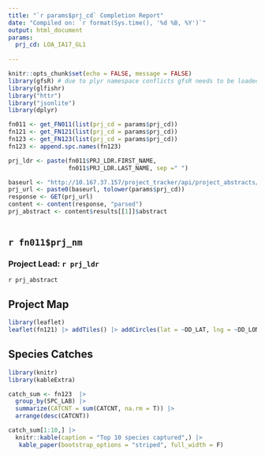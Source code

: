 ```yaml
---
title: "`r params$prj_cd` Completion Report"
date: "Compiled on: `r format(Sys.time(), '%d %B, %Y')`"
output: html_document
params:
  prj_cd: LOA_IA17_GL1
  
---
```

<!-- this document is intended to be run using "knit with parameters" -->
<!-- the user can then provide a project code to generate a report -->
<!-- alternatively the prj_cd parameter can be edited above -->
<!-- for help with glfishr commands go to: https://github.com/AdamCottrill/glfishr -->
<!-- this text above this line will not be rendered in the final document -->

```r
knitr::opts_chunk$set(echo = FALSE, message = FALSE)
library(gfsR) # due to plyr namespace conflicts gfsR needs to be loaded before dplyr
library(glfishr)
library("httr")
library("jsonlite")
library(dplyr)

fn011 <- get_FN011(list(prj_cd = params$prj_cd))
fn121 <- get_FN121(list(prj_cd = params$prj_cd))
fn123 <- get_FN123(list(prj_cd = params$prj_cd))
fn123 <- append.spc.names(fn123)

prj_ldr <- paste(fn011$PRJ_LDR.FIRST_NAME, 
                 fn011$PRJ_LDR.LAST_NAME, sep =" ")

baseurl <- "http://10.167.37.157/project_tracker/api/project_abstracts/?format=json&prj_cd="
prj_url <- paste0(baseurl, tolower(params$prj_cd))
response <- GET(prj_url)
content <- content(response, "parsed")
prj_abstract <- content$results[[1]]$abstract
 
```

## `r fn011$prj_nm`
### Project Lead: `r prj_ldr`

`r prj_abstract`

## Project Map
```r
library(leaflet)
leaflet(fn121) |> addTiles() |> addCircles(lat = ~DD_LAT, lng = ~DD_LON)
```

## Species Catches
```r
library(knitr)
library(kableExtra)

catch_sum <- fn123  |> 
  group_by(SPC_LAB) |> 
  summarize(CATCNT = sum(CATCNT, na.rm = T)) |> 
  arrange(desc(CATCNT))

catch_sum[1:10,] |> 
  knitr::kable(caption = "Top 10 species captured",) |> 
   kable_paper(bootstrap_options = "striped", full_width = F)

```
